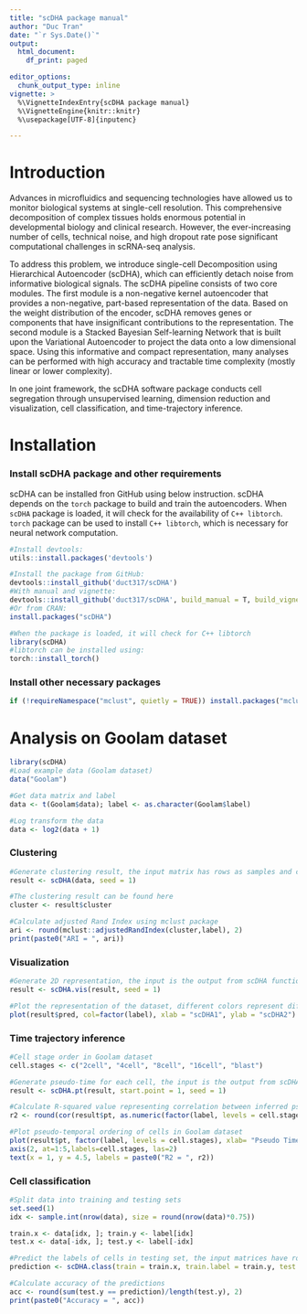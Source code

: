 ```yaml
---
title: "scDHA package manual"
author: "Duc Tran"
date: "`r Sys.Date()`"
output:
  html_document:
    df_print: paged

editor_options:
  chunk_output_type: inline
vignette: >
  %\VignetteIndexEntry{scDHA package manual}
  %\VignetteEngine{knitr::knitr}
  %\usepackage[UTF-8]{inputenc}

---
```


# Introduction
Advances in microfluidics and sequencing technologies have allowed us to monitor biological systems at single-cell resolution. This comprehensive decomposition of complex tissues holds enormous potential in developmental biology and clinical research. However, the ever-increasing number of cells, technical noise, and high dropout rate pose significant computational challenges in scRNA-seq analysis.

To address this problem, we introduce single-cell Decomposition using Hierarchical Autoencoder (scDHA), which can efficiently detach noise from informative biological signals. The scDHA pipeline consists of two core modules. The first module is a non-negative kernel autoencoder that provides a non-negative, part-based representation of the data. Based on the weight distribution of the encoder, scDHA removes genes or components that have insignificant contributions to the representation. The second module is a Stacked Bayesian Self-learning Network that is built upon the Variational Autoencoder to project the data onto a low dimensional space. Using this informative and compact representation, many analyses can be performed with high accuracy and tractable time complexity (mostly linear or lower complexity). 

In one joint framework, the scDHA software package conducts cell segregation through unsupervised learning, dimension reduction and visualization, cell classification, and time-trajectory inference. 

# Installation
### Install scDHA package and other requirements
scDHA can be installed fron GitHub using below instruction. scDHA depends on the `torch` package to build and train the autoencoders. When `scDHA` package is loaded, it will check for the availability of `C++ libtorch`. `torch` package can be used to install `C++ libtorch`, which is necessary for neural network computation. 
```r
#Install devtools: 
utils::install.packages('devtools')

#Install the package from GitHub:
devtools::install_github('duct317/scDHA')
#With manual and vignette: 
devtools::install_github('duct317/scDHA', build_manual = T, build_vignettes = T)
#Or from CRAN:
install.packages("scDHA")

#When the package is loaded, it will check for C++ libtorch 
library(scDHA)
#libtorch can be installed using:
torch::install_torch()
```

### Install other necessary packages
```r
if (!requireNamespace("mclust", quietly = TRUE)) install.packages("mclust")
```


# Analysis on Goolam dataset

```r
library(scDHA)
#Load example data (Goolam dataset)
data("Goolam")

#Get data matrix and label
data <- t(Goolam$data); label <- as.character(Goolam$label)

#Log transform the data 
data <- log2(data + 1)
```

### Clustering
```r
#Generate clustering result, the input matrix has rows as samples and columns as genes
result <- scDHA(data, seed = 1)

#The clustering result can be found here 
cluster <- result$cluster

#Calculate adjusted Rand Index using mclust package
ari <- round(mclust::adjustedRandIndex(cluster,label), 2)
print(paste0("ARI = ", ari))
```

### Visualization
```r
#Generate 2D representation, the input is the output from scDHA function
result <- scDHA.vis(result, seed = 1)

#Plot the representation of the dataset, different colors represent different cell types
plot(result$pred, col=factor(label), xlab = "scDHA1", ylab = "scDHA2")
```

### Time trajectory inference
```r
#Cell stage order in Goolam dataset
cell.stages <- c("2cell", "4cell", "8cell", "16cell", "blast")

#Generate pseudo-time for each cell, the input is the output from scDHA function
result <- scDHA.pt(result, start.point = 1, seed = 1)

#Calculate R-squared value representing correlation between inferred pseudo-time and cell stage order
r2 <- round(cor(result$pt, as.numeric(factor(label, levels = cell.stages)))^2, digits = 2)

#Plot pseudo-temporal ordering of cells in Goolam dataset
plot(result$pt, factor(label, levels = cell.stages), xlab= "Pseudo Time", ylab = "Cell Stages", xaxt="n", yaxt="n")
axis(2, at=1:5,labels=cell.stages, las=2)
text(x = 1, y = 4.5, labels = paste0("R2 = ", r2))
```

### Cell classification
```r
#Split data into training and testing sets
set.seed(1)
idx <- sample.int(nrow(data), size = round(nrow(data)*0.75))

train.x <- data[idx, ]; train.y <- label[idx]
test.x <- data[-idx, ]; test.y <- label[-idx]

#Predict the labels of cells in testing set, the input matrices have rows as samples and columns as genes
prediction <- scDHA.class(train = train.x, train.label = train.y, test = test.x, seed = 1)

#Calculate accuracy of the predictions
acc <- round(sum(test.y == prediction)/length(test.y), 2)
print(paste0("Accuracy = ", acc))
```

